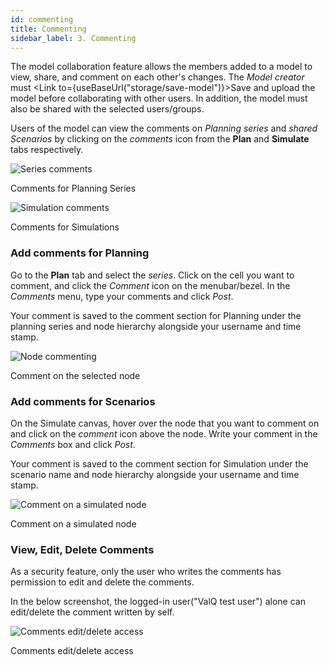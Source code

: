 ```yaml
---
id: commenting
title: Commenting
sidebar_label: 3. Commenting
---
```



The model collaboration feature allows the members added to a model to view, share, and comment on each other's changes.
The *Model creator* must <Link to={useBaseUrl("storage/save-model")}>Save and upload</Link> the model before collaborating with other users.
In addition, the model must also be shared with the selected users/groups.

Users of the model can view the comments on *Planning series* and *shared Scenarios* by clicking on the *comments* icon from the **Plan** and **Simulate** tabs respectively.

<div class="center">
  <Zoom>
    <img alt="Series comments" src={useBaseUrl("/doc-images/storage/features/all-comments-planning.png")} />
  </Zoom>
  <p>Comments for Planning Series</p>
</div>

<div class="center">
  <Zoom>
    <img alt="Simulation comments" src={useBaseUrl("/doc-images/storage/features/all-comments-scenario.png")} />
  </Zoom>
  <p>Comments for Simulations</p>
</div>

### Add comments for Planning

Go to the **Plan** tab and select the *series*.
Click on the cell you want to comment, and click the *Comment* icon on the menubar/bezel.
In the *Comments* menu, type your comments and click *Post*.

Your comment is saved to the comment section for Planning under the planning series and node hierarchy alongside your username and time stamp.

<div class="center">
  <Zoom>
    <img alt="Node commenting" src={useBaseUrl("/doc-images/storage/features/planning-series-add-comments.png")} />
  </Zoom>
  <p>Comment on the selected node</p>
</div>

### Add comments for Scenarios

On the Simulate canvas, hover over the node that you want to comment on and click on the *comment* icon above the node.
Write your comment in the *Comments* box and click *Post*.

Your comment is saved to the comment section for Simulation under the scenario name and node hierarchy alongside your username and time stamp.

<div class="center">
  <Zoom>
    <img alt="Comment on a simulated node" src={useBaseUrl("/doc-images/storage/features/node-level-commenting-on-scenario.png")} />
  </Zoom>
  <p>Comment on a simulated node</p>
</div>

### View, Edit, Delete Comments

As a security feature, only the user who writes the comments has permission to edit and delete the comments.

In the below screenshot, the logged-in user("ValQ test user") alone can  edit/delete the comment written by self.

<div class="center">
  <Zoom>
    <img alt="Comments edit/delete access" src={useBaseUrl("/doc-images/storage/features/edit-delete-comments.png")} />
  </Zoom>
  <p>Comments edit/delete access</p>
</div>
